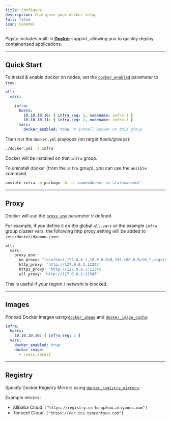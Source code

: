```yaml
---
title: Configure
description: Configure your docker setup
full: false
icon: CodeXml
---
```


Pigsty includes built-in [**Docker**](https://www.docker.com/) support, allowing you to quickly deploy containerized applications.


--------

## Quick Start

To install & enable docker on nodes, set the [`docker_enabled`](/docs/docker/param#docker_enabled) parameter to `true`.

```yaml
all:
  vars:

    infra:
      hosts:
        10.10.10.10: { infra_seq: 1, nodename: infra-1 }
        10.10.10.11: { infra_seq: 2, nodename: infra-2 }
      vars:
        docker_enabled: true  # Install Docker on this group
```

Then run the `docker.yml` playbook (on target hosts/groups):

```bash
./docker.yml -l infra
```

Docker will be installed on that `infra` group.

To uninstall docker (from the `infra` group), you can use the `ansible` command 

```bash title="~/pigsty"
ansible infra -m package -b -a 'name=docker-ce state=absent'
```


--------

## Proxy

Docker will use the [`proxy_env`](/docs/infra/param#proxy_env) parameter if defined.

For example, if you define it on the global `all.vars` or the example `infra` group cluster vars, the following http proxy setting will be added to `/etc/docker/daemon.json`:

```bash
all:
  vars:
    proxy_env:
      no_proxy: "localhost,127.0.0.1,10.0.0.0/8,192.168.0.0/16,*.pigsty,*.aliyun.com,mirrors.*"
      http_proxy: 'http://127.0.0.1:12345'
      https_proxy: 'http://127.0.0.1:12345'
      all_proxy: 'http://127.0.0.1:12345'
```

This is useful if your region / network is blocked.


--------

## Images

Preload Docker images using [`docker_image`](/docs/docker/param#docker_image) and [`docker_image_cache`](/docs/docker/param#docker_image_cache):

```yaml
infra:
  hosts:
    10.10.10.10: { infra_seq: 1 }
  vars:
    docker_enabled: true
    docker_image:
      - redis:latest
```




--------

## Registry

Specify Docker Registry Mirrors using [`docker_registry_mirrors`](/docs/docker/param#docker_registry_mirrors):

Example mirrors:

- Alibaba Cloud: `["https://registry.cn-hangzhou.aliyuncs.com"]`
- Tencent Cloud: `["https://ccr.ccs.tencentyun.com"]`



